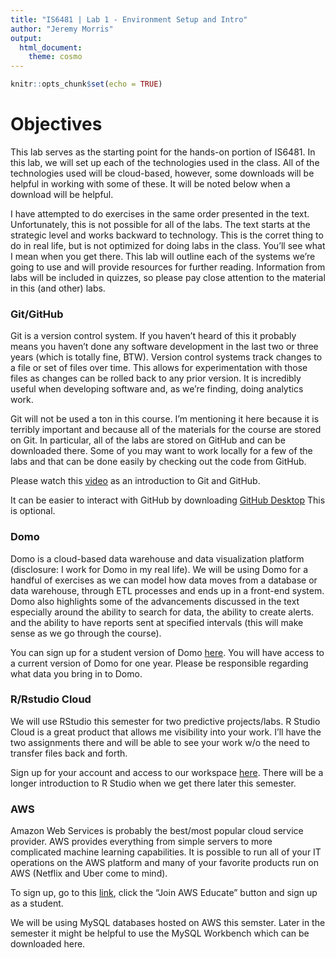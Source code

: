 ```yaml
---
title: "IS6481 | Lab 1 - Environment Setup and Intro"
author: "Jeremy Morris"
output: 
  html_document: 
    theme: cosmo
---
```


```r
knitr::opts_chunk$set(echo = TRUE)
```

# Objectives
This lab serves as the starting point for the hands-on portion of IS6481. In this lab, we will set up each of the technologies used in the class. All of the technologies used will be cloud-based, however, some downloads will be helpful in working with some of these. It will be noted below when a download will be helpful.

I have attempted to do exercises in the same order presented in the text. Unfortunately, this is not possible for all of the labs. The text starts at the strategic level and works backward to technology. This is the corret thing to do in real life, but is not optimized for doing labs in the class. You'll see what I mean when you get there. This lab will outline each of the systems we're going to use and will provide resources for further reading. Information from labs will be included in quizzes, so please pay close attention to the material in this (and other) labs.

### Git/GitHub
Git is a version control system. If you haven't heard of this it probably means you haven't done any software development in the last two or three years (which is totally fine, BTW). Version control systems track changes to a file or set of files over time. This allows for experimentation with those files as changes can be rolled back to any prior version. It is incredibly useful when developing software and, as we're finding, doing analytics work.

Git will not be used a ton in this course. I'm mentioning it here because it is terribly important and because all of the materials for the course are stored on Git. In particular, all of the labs are stored on GitHub and can be downloaded there. Some of you may want to work locally for a few of the labs and that can be done easily by checking out the code from GitHub.

Please watch this [video](https://www.youtube.com/watch?v=BCQHnlnPusY) as an introduction to Git and GitHub.

It can be easier to interact with GitHub by downloading [GitHub Desktop](https://desktop.github.com/) This is optional.

### Domo
Domo is a cloud-based data warehouse and data visualization platform (disclosure: I work for Domo in my real life). We will be using Domo for a handful of exercises as we can model how data moves from a database or data warehouse, through ETL processes and ends up in a front-end system. Domo also highlights some of the advancements discussed in the text especially around the ability to search for data, the ability to create alerts. and the ability to have reports sent at specified intervals (this will make sense as we go through the course).

You can sign up for a student version of Domo [here](http://www.domo.com/start/student). You will have access to a current version of Domo for one year. Please be responsible regarding what data you bring in to Domo.

### R/Rstudio Cloud
We will use RStudio this semester for two predictive projects/labs. R Studio Cloud is a great product that allows me visibility into your work. I'll have the two assignments there and will be able to see your work w/o the need to transfer files back and forth.

Sign up for your account and access to our workspace [here](https://rstudio.cloud/spaces/20344/join?access_code=2HCnR%2B%2BP8WRCAJOTqOqRrGGEYh4FUi0oWGhIt%2FNb). There will be a longer introduction to R Studio when we get there later this semester.

### AWS
Amazon Web Services is probably the best/most popular cloud service provider. AWS provides everything from simple servers to more complicated machine learning capabilities. It is possible to run all of your IT operations on the AWS platform and many of your favorite products run on AWS (Netflix and Uber come to mind).

To sign up, go to this [link](https://aws.amazon.com/education/awseducate/), click the "Join AWS Educate" button and sign up as a student.

We will be using MySQL databases hosted on AWS this semster. Later in the semester it might be helpful to use the MySQL Workbench which can be downloaded here.